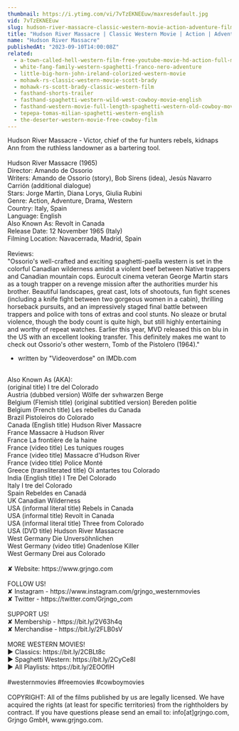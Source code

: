 ```yaml
---
thumbnail: https://i.ytimg.com/vi/7vTzEKNEEuw/maxresdefault.jpg
vid: 7vTzEKNEEuw
slug: hudson-river-massacre-classic-western-movie-action-adventure-film
title: "Hudson River Massacre | Classic Western Movie | Action | Adventure Film"
name: "Hudson River Massacre"
publishedAt: "2023-09-10T14:00:08Z"
related:
  - a-town-called-hell-western-film-free-youtube-movie-hd-action-full-movie
  - white-fang-family-western-spaghetti-franco-nero-adventure
  - little-big-horn-john-ireland-colorized-western-movie
  - mohawk-rs-classic-western-movie-scott-brady
  - mohawk-rs-scott-brady-classic-western-film
  - fasthand-shorts-trailer
  - fasthand-spaghetti-western-wild-west-cowboy-movie-english
  - fasthand-western-movie-full-length-spaghetti-western-old-cowboy-movie-wild-west
  - tepepa-tomas-milian-spaghetti-western-english
  - the-deserter-western-movie-free-cowboy-film
---
```


Hudson River Massacre - Victor, chief of the fur hunters rebels, kidnaps Ann from the ruthless landowner as a bartering tool.<br />
<br />
Hudson River Massacre (1965)<br />
Director: Amando de Ossorio<br />
Writers: Amando de Ossorio (story), Bob Sirens (idea), Jesús Navarro Carrión (additional dialogue)<br />
Stars: Jorge Martín, Diana Lorys, Giulia Rubini<br />
Genre: Action, Adventure, Drama, Western<br />
Country: Italy, Spain<br />
Language: English<br />
Also Known As: Revolt in Canada<br />
Release Date: 12 November 1965 (Italy)<br />
Filming Location: Navacerrada, Madrid, Spain<br />
<br />
Reviews:<br />
"Ossorio's well-crafted and exciting spaghetti-paella western is set in the colorful Canadian wilderness amidst a violent beef between Native trappers and Canadian mountain cops. Eurocult cinema veteran George Martin stars as a tough trapper on a revenge mission after the authorities murder his brother. Beautiful landscapes, great cast, lots of shootouts, fun fight scenes (including a knife fight between two gorgeous women in a cabin), thrilling horseback pursuits, and an impressively staged final battle between trappers and police with tons of extras and cool stunts. No sleaze or brutal violence, though the body count is quite high, but still highly entertaining and worthy of repeat watches. Earlier this year, MVD released this on blu in the US with an excellent looking transfer. This definitely makes me want to check out Ossorio's other western, Tomb of the Pistolero (1964)."<br />
- written by "Videoverdose" on IMDb.com<br />
<br />
Also Known As (AKA):<br />
(original title) I tre del Colorado<br />
Austria (dubbed version) Wölfe der svhwarzen Berge<br />
Belgium (Flemish title) (original subtitled version) Bereden politie<br />
Belgium (French title) Les rebelles du Canada<br />
Brazil Pistoleiros do Colorado<br />
Canada (English title) Hudson River Massacre<br />
France Massacre à Hudson River<br />
France La frontière de la haine<br />
France (video title) Les tuniques rouges<br />
France (video title) Massacre d'Hudson River<br />
France (video title) Police Monté<br />
Greece (transliterated title) Oi antartes tou Colorado<br />
India (English title) I Tre Del Colorado<br />
Italy I tre del Colorado<br />
Spain Rebeldes en Canadá<br />
UK Canadian Wilderness<br />
USA (informal literal title) Rebels in Canada<br />
USA (informal title) Revolt in Canada<br />
USA (informal literal title) Three from Colorado<br />
USA (DVD title) Hudson River Massacre<br />
West Germany Die Unversöhnlichen<br />
West Germany (video title) Gnadenlose Killer<br />
West Germany Drei aus Colorado<br />
<br />
✘ Website: https://www.grjngo.com<br />
<br />
FOLLOW US!<br />
✘ Instagram - https://www.instagram.com/grjngo_westernmovies<br />
✘ Twitter - https://twitter.com/Grjngo_com<br />
<br />
SUPPORT US!<br />
✘ Membership - https://bit.ly/2V63h4q<br />
✘ Merchandise - https://bit.ly/2FLB0sV<br />
<br />
MORE WESTERN MOVIES! <br />
► Classics: https://bit.ly/2CBLt8c <br />
► Spaghetti Western: https://bit.ly/2CyCe8I <br />
► All Playlists: https://bit.ly/2EOOfIH <br />
<br />
#westernmovies #freemovies #cowboymovies<br />
<br />
COPYRIGHT: All of the films published by us are legally licensed. We have acquired the rights (at least for specific territories) from the rightholders by contract. If you have questions please send an email to: info[at]grjngo.com, Grjngo GmbH, www.grjngo.com.
